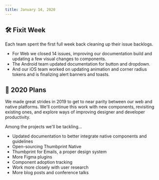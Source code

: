 ```yaml
---
title: January 14, 2020
---
```


## 🛠️ Fixit Week

Each team spent the first full week back cleaning up their issue backlogs.

-   For Web we closed 14 issues, improving our documentation build and updating a few visual changes to components.
-   The Android team updated documentation for button and dropdown.
-   And our iOS team worked on updating animation and corner radius tokens and is finalizing alert banners and toasts.

## 📅 2020 Plans

We made great strides in 2019 to get to near parity between our web and native platforms. We'll continue this work with new components, revisiting existing ones, and explore ways of improving designer and developer productivity.

Among the projects we'll be tackling...

-   Updated documentation to better integrate native components and guidelines
-   Open-sourcing Thumbprint Native
-   Thumbprint for Emails, a proper design system
-   More Figma plugins
-   Component adoption tracking
-   Work more closely with user research
-   More blog posts and conference talks
